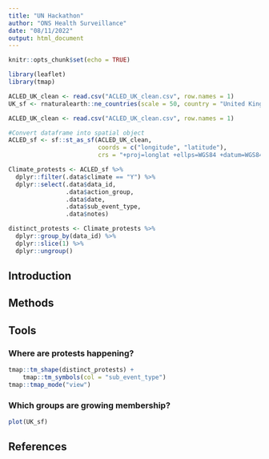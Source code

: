 ```yaml
---
title: "UN Hackathon"
author: "ONS Health Surveillance"
date: "08/11/2022"
output: html_document
---
```


```r
knitr::opts_chunk$set(echo = TRUE)
```

```r
library(leaflet)
library(tmap)
```

```r
ACLED_UK_clean <- read.csv("ACLED_UK_clean.csv", row.names = 1)
UK_sf <- rnaturalearth::ne_countries(scale = 50, country = "United Kingdom", returnclass = "sf") 

ACLED_UK_clean <- read.csv("ACLED_UK_clean.csv", row.names = 1)

#Convert dataframe into spatial object
ACLED_sf <- sf::st_as_sf(ACLED_UK_clean,
                         coords = c("longitude", "latitude"),
                         crs = "+proj=longlat +ellps=WGS84 +datum=WGS84 +no_defs")

Climate_protests <- ACLED_sf %>%
  dplyr::filter(.data$climate == "Y") %>%
  dplyr::select(.data$data_id,
                .data$action_group,
                .data$date,
                .data$sub_event_type,
                .data$notes)

distinct_protests <- Climate_protests %>%
  dplyr::group_by(data_id) %>%
  dplyr::slice(1) %>%
  dplyr::ungroup()
```

## Introduction

## Methods

## Tools {.tabset}

### Where are protests happening?

```r
tmap::tm_shape(distinct_protests) +
    tmap::tm_symbols(col = "sub_event_type")  
tmap::tmap_mode("view")

```

### Which groups are growing membership?
```r
plot(UK_sf)
```
## References